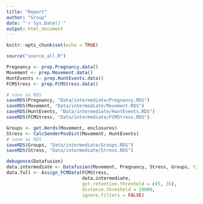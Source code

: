```yaml
---
title: "Report"
author: "Group"
date: "`r Sys.Date()`"
output: html_document
---
```


```r
knitr::opts_chunk$set(echo = TRUE)
```

```r
source("source_all.R")
```


```r
Pregnancy <- prep.Pregnancy.data()
Movement <- prep.Movement.data()
HuntEvents <- prep.HuntEvents.data()
FCMStress <- prep.FCMStress.data()

# save as RDS
saveRDS(Pregnancy, "Data/intermediate/Pregnancy.RDS")
saveRDS(Movement, "Data/intermediate/Movement.RDS")
saveRDS(HuntEvents, "Data/intermediate/HuntEvents.RDS")
saveRDS(FCMStress, "Data/intermediate/FCMStress.RDS")
```

```r
Groups <- get.Herds(Movement, enclosures)
Stress <- CalcSenderPosDist(Movement, HuntEvents)
# save as RDS
saveRDS(Groups, "Data/intermediate/Groups.RDS")
saveRDS(Stress, "Data/intermediate/Stress.RDS")
```


```r
debugonce(Datafusion)
data.intermediate <- Datafusion(Movement, Pregnancy, Stress, Groups, timediff = 2*60)
data.full <- Assign_FCMData(FCMStress,
                            data.intermediate,
                            gut.retention.threshold = c(5, 35),
                            distance.threshold = 10000,
                            ignore.filters = FALSE)
```


```r

```

